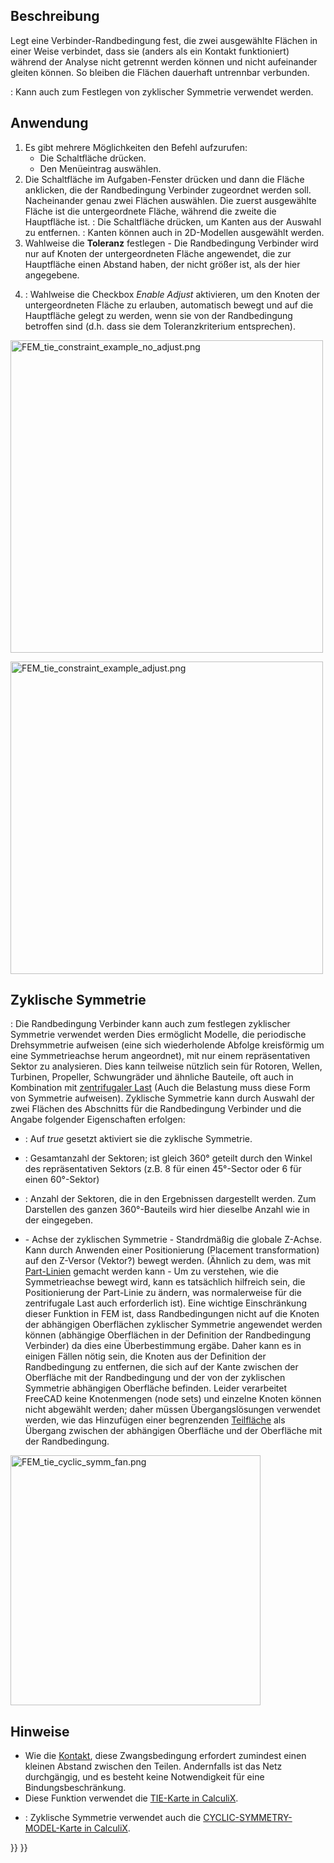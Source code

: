 <languages/>

{{Docnav/de
|[[FEM_ConstraintContact/de|RandbedingungKontakt]]
|[[FEM_ConstraintSpring/de|RandbedingungFeder]]
|[[FEM_Workbench/de|FEM]]
|IconL=FEM_ConstraintContact.svg
|IconR=FEM_ConstraintSpring.svg
|IconC=Workbench_FEM.svg
}}

{{GuiCommandContainer|
{{GuiCommand/de
|Name=FEM ConstraintTie
|Name/de=FEM RandbedingungVerbinder
|MenuLocation=Modell → Mechanische Randbedingungen und Belastungen → Randbedingung Verbinder
|Workbenches=[[FEM_Workbench/de|FEM]]
|Version=0.19
|SeeAlso=[[FEM_ConstraintPressure/de|FEM RandbedingungDruck]]
}}
{{GuiCommandFemInfo/de
|Solvers=CalculiX
}}
}}

<span id="Description"></span>
==Beschreibung==

Legt eine Verbinder-Randbedingung fest, die zwei ausgewählte Flächen in einer Weise verbindet, dass sie (anders als ein Kontakt funktioniert) während der Analyse nicht getrennt werden können und nicht aufeinander gleiten können. So bleiben die Flächen dauerhaft untrennbar verbunden.

{{Version/de|1.0}}: Kann auch zum Festlegen von zyklischer Symmetrie verwendet werden.

<span id="Usage"></span>
==Anwendung==

# Es gibt mehrere Möglichkeiten den Befehl aufzurufen:
#* Die Schaltfläche {{Button|[[Image:FEM ConstraintTie.svg|16px]] [[FEM_ConstraintTie/de|Randbedingung Verbinder]]}} drücken.
#* Den Menüeintrag {{MenuCommand|Modell → Mechanische Randbedingungen und Belastungen → [[Image:FEM ConstraintTie.svg|16px]] Randbedingung Verbinder}}  auswählen.
# Die Schaltfläche {{Button|Hinzufügen}} im Aufgaben-Fenster drücken und dann die Fläche anklicken, die der Randbedingung Verbinder zugeordnet werden soll. Nacheinander genau zwei Flächen auswählen. Die zuerst ausgewählte Fläche ist die untergeordnete Fläche, während die zweite die Hauptfläche ist. {{Version/de|1.1}}: Die Schaltfläche {{Button|Entfernen}} drücken, um Kanten aus der Auswahl zu entfernen. {{Version/de|1.1}}: Kanten können auch in 2D-Modellen ausgewählt werden.
# Wahlweise die '''Toleranz''' festlegen - Die Randbedingung Verbinder wird nur auf Knoten der untergeordneten Fläche angewendet, die zur Hauptfläche einen Abstand haben, der nicht größer ist, als der hier angegebene.
# {{Version/de|1.0}}: Wahlweise die Checkbox ''Enable Adjust'' aktivieren, um den Knoten der untergeordneten Fläche zu erlauben, automatisch bewegt und auf die Hauptfläche gelegt zu werden, wenn sie von der Randbedingung betroffen sind (d.h. dass sie dem Toleranzkriterium entsprechen).

[[Image:FEM_tie_constraint_example_no_adjust.png|500px]]
{{Caption|Zwei Hälften eines Trägers, die mit einem Zugband verbunden sind, wobei der Spalt durch eine nicht vorgegebene Toleranz ausgeglichen wird.}}

[[Image:FEM_tie_constraint_example_adjust.png|500px]]
{{Caption|Das gleiche Beispiel von oben mit  Anpassung aktiviert - Knoten werden bewegt um die Lücke zu schließen.}}

<span id="Cyclic_symmetry"></span>
==Zyklische Symmetrie==

{{Version/de|1.0}}: Die Randbedingung Verbinder kann auch zum festlegen zyklischer Symmetrie verwendet werden Dies ermöglicht Modelle, die periodische Drehsymmetrie aufweisen (eine sich wiederholende Abfolge kreisförmig um eine Symmetrieachse herum angeordnet), mit nur einem repräsentativen Sektor zu analysieren. Dies kann teilweise nützlich sein für Rotoren, Wellen, Turbinen, Propeller, Schwungräder und ähnliche Bauteile, oft auch in Kombination mit [[FEM_ConstraintCentrif/de|zentrifugaler Last]] (Auch die Belastung muss diese Form von Symmetrie aufweisen).
Zyklische Symmetrie kann durch Auswahl der zwei Flächen des Abschnitts für die Randbedingung Verbinder und die Angabe folgender Eigenschaften erfolgen:
* {{PropertyData/de|Cyclic Symmetry}}: Auf ''true'' gesetzt aktiviert sie die zyklische Symmetrie.
* {{PropertyData/de|Sectors}}: Gesamtanzahl der Sektoren; ist gleich 360° geteilt durch den Winkel des repräsentativen Sektors (z.B. 8 für einen 45°-Sector oder 6 für einen 60°-Sektor)
* {{PropertyData/de|Connected Sectors}}: Anzahl der Sektoren, die in den Ergebnissen dargestellt werden. Zum Darstellen des ganzen 360°-Bauteils wird hier dieselbe Anzahl wie in der {{PropertyData/de|Sectors}} eingegeben.
* {{PropertyData/de|Symmetry Axis}} - Achse der zyklischen Symmetrie - Standrdmäßig die globale Z-Achse. Kann durch Anwenden einer Positionierung (Placement transformation) auf den Z-Versor (Vektor?) bewegt werden. (Ähnlich zu dem, was mit [[Part_Line/de|Part-Linien]] gemacht werden kann - Um zu verstehen, wie die Symmetrieachse bewegt wird, kann es tatsächlich hilfreich sein, die Positionierung der Part-Linie zu ändern, was normalerweise für die zentrifugale Last auch erforderlich ist). Eine wichtige Einschränkung dieser Funktion in FEM ist, dass Randbedingungen nicht auf die Knoten der abhängigen Oberflächen zyklischer Symmetrie angewendet werden können (abhängige Oberflächen in der Definition der Randbedingung Verbinder) da dies eine Überbestimmung ergäbe. Daher kann es in einigen Fällen nötig sein, die Knoten aus der Definition der Randbedingung zu entfernen, die sich auf der Kante zwischen der Oberfläche mit der Randbedingung und der von der zyklischen Symmetrie abhängigen Oberfläche befinden. Leider verarbeitet FreeCAD keine Knotenmengen (node sets) und einzelne Knoten können nicht abgewählt werden; daher müssen Übergangslösungen verwendet werden, wie das Hinzufügen einer begrenzenden [[FEM_Geometry_Preparation_and_Meshing/de#Geometrie_partitionieren|Teilfläche]] als Übergang zwischen der abhängigen Oberfläche und der Oberfläche mit der Randbedingung.

[[Image:FEM_tie_cyclic_symm_fan.png|400px]]
{{Caption|Analyse eines Ventilators unter Verwendung zyklischer Symmetrie (nur ein 60°-Sektor wird modelliert).}}

<span id="Notes"></span>
==Hinweise== 

* Wie die [[FEM_ConstraintContact/de|Kontakt]], diese Zwangsbedingung erfordert zumindest einen kleinen Abstand zwischen den Teilen. Andernfalls ist das Netz durchgängig, und es besteht keine Notwendigkeit für eine Bindungsbeschränkung.
* Diese Funktion verwendet die [https://web.mit.edu/calculix_v2.7/CalculiX/ccx_2.7/doc/ccx/node251.html TIE-Karte in CalculiX].
* {{Version/de|1.0}}: Zyklische Symmetrie verwendet auch die [https://web.mit.edu/calculix_v2.7/CalculiX/ccx_2.7/doc/ccx/node183.html CYCLIC-SYMMETRY-MODEL-Karte in CalculiX].


{{Docnav/de
|[[FEM_ConstraintContact/de|RandbedingungKontakt]]
|[[FEM_ConstraintSpring/de|RandbedingungFeder]]
|[[FEM_Workbench/de|FEM]]
|IconL=FEM_ConstraintContact.svg
|IconR=FEM_ConstraintSpring.svg
|IconC=Workbench_FEM.svg
}}

{{FEM_Tools_navi{{#translation:}}}}
{{Userdocnavi{{#translation:}}}}